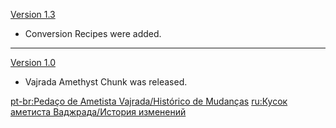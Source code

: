 {{Change History/Header}}
[[Version 1.3]]
*Conversion Recipes were added.
----
[[Version 1.0]]
*Vajrada Amethyst Chunk was released.
<noinclude>


[[pt-br:Pedaço de Ametista Vajrada/Histórico de Mudanças]]
[[ru:Кусок аметиста Ваджрада/История изменений]]
</noinclude>